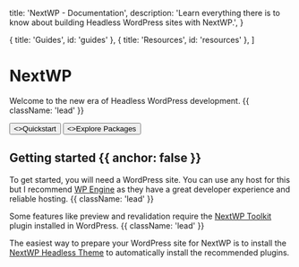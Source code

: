 
  title: 'NextWP - Documentation',
  description:
    'Learn everything there is to know about building Headless WordPress sites with NextWP.',
}

  { title: 'Guides', id: 'guides' },
  { title: 'Resources', id: 'resources' },
]

<HeroPattern />

# NextWP

Welcome to the new era of Headless WordPress development. {{ className: 'lead' }}

<div className="not-prose mb-16 mt-6 flex gap-3">
  <Button href="/quickstart" arrow="right">
    <>Quickstart</>
  </Button>
  <Button href="/packages" variant="outline">
    <>Explore Packages</>
  </Button>
</div>

## Getting started {{ anchor: false }}

To get started, you will need a WordPress site. You can use any host for this but I recommend [WP Engine](https://wpengine.com/?utm_source=nextwp&utm_medium=docs&utm_campaign=nextwp-docs) as they have a great developer experience and reliable hosting. {{ className: 'lead' }} <br/>

Some features like preview and revalidation require the [NextWP Toolkit](/packages/wordpress/nextwp-toolkit-plugin) plugin installed in WordPress. {{ className: 'lead' }} <br/>

The easiest way to prepare your WordPress site for NextWP is to install the [NextWP Headless Theme](/packages/wordpress/nextwp-headless-theme)
to automatically install the recommended plugins.

<Guides />

<Resources />
